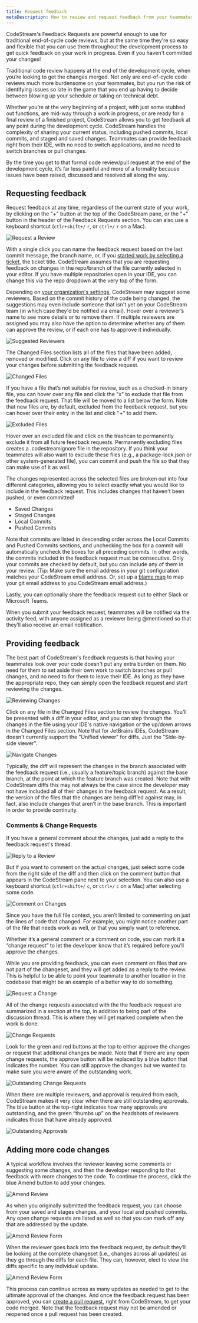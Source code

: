 ```yaml
---
title: Request feedback
metaDescription: How to review and request feedback from your teammates, as well as how to make direct code changes.
---
```


CodeStream's Feedback Requests are powerful enough to use for traditional
end-of-cycle code reviews, but at the same time they're so easy and flexible
that you can use them throughout the development process to get quick feedback
on your work in progress. Even if you haven't committed your changes!

Traditional code review happens at the end of the development cycle, when you’re
looking to get the changes merged. Not only are end-of-cycle code reviews much
more burdensome on your teammates, but you run the risk of identifying issues so
late in the game that you end up having to decide between blowing up your
schedule or taking on technical debt.

Whether you’re at the very beginning of a project, with just some stubbed out
functions, are mid-way through a work in progress, or are ready for a final
review of a finished project, CodeStream allows you to get feedback at any point
during the development cycle. CodeStream handles the complexity of sharing your
current status, including pushed commits, local commits, and staged and saved
changes. Teammates can provide feedback right from their IDE, with no need to
switch applications, and no need to switch branches or pull changes.

By the time you get to that formal code review/pull request at the end of the
development cycle, it’s far less painful and more of a formality because issues
have been raised, discussed and resolved all along the way.

## Requesting feedback

Request feedback at any time, regardless of the current state of your work, by
clicking on the "+" button at the top of the CodeStream pane, or the "+"
button in the header of the Feedback Requests section. You can also use a
keyboard shortcut (`ctlr+shift+/` `r`, or `ctrl+/` `r` on a Mac).

![Request a Review](../assets/images/RequestFeedback.png)

With a single click you can name the feedback request based on the last commit
message, the branch name, or, if you [started work by selecting a
ticket](start-work), the ticket title. CodeStream assumes that you are
requesting feedback on changes in the repo/branch of the file currently selected
in your editor. If you have multiple repositories open in your IDE, you can
change this via the repo dropdown at the very top of the form. 

Depending on [your organization's
settings](../features/team-administration/#feedback-request-assignment--approval),
CodeStream may suggest some reviewers. Based on the commit history of the code
being changed, the suggestions may even include someone that isn't yet on your
CodeStream team (in which case they'd be notified via email). Hover over a
reviewer’s name to see more details or to remove them. If multiple reviewers are
assigned you may also have the option to determine whether any of them can
approve the review, or if each one has to approve it individually.

![Suggested Reviewers](../assets/images/ReviewAssignment.png)

The Changed Files section lists all of the files that have been added, removed
or modified. Click on any file to view a diff if you want to review your changes
before submitting the feedback request.

![Changed Files](../assets/images/ChangedFiles1.png)

If you have a file that’s not suitable for review, such as a checked-in binary
file, you can hover over any file and click the "x" to exclude that file from the
feedback request. That file will be moved to a list below the form. Note that
new files are, by default, excluded from the feedback request, but you can hover
over their entry in the list and click "+" to add them.

![Excluded Files](../assets/images/ExcludeFromReview.png)

Hover over an excluded file and click on the trashcan to permanently exclude it
from all future feedback requests. Permanently excluding files creates a
.codestreamignore file in the repository. If you think your teammates will also
want to exclude these files (e.g., a package-lock.json or other system-generated
file), you can commit and push the file so that they can make use of it as well.

The changes represented across the selected files are broken out into four
different categories, allowing you to select exactly what you would like to
include in the feedback request. This includes changes that haven't been pushed,
or even committed!

* Saved Changes
* Staged Changes
* Local Commits
* Pushed Commits

Note that commits are listed in descending order across the Local Commits and
Pushed Commits sections, and unchecking the box for a commit will automatically
uncheck the boxes for all preceding commits. In other words, the commits
included in the feedback request must be consecutive. Only your commits are
checked by default, but you can include any of them in your review. (Tip: Make
sure the email address in your git configuration matches your CodeStream email
address. Or, set up a [blame map](../features/myorganization/#blame-map) to map
your git email address to you CodeStream email address.)

Lastly, you can optionally share the feedback request out to either Slack or
Microsoft Teams.

When you submit your feedback request, teammates will be notified via the
activity feed, with anyone assigned as a reviewer being @mentioned so that
they’ll also receive an email notification. 

## Providing feedback

The best part of CodeStream's feedback requests is that having your teammates
look over your code doesn't put any extra burden on them. No need for them to
set aside their own work to switch branches or pull changes, and no need to for
them to leave their IDE. As long as they have the appropriate repo, they can
simply open the feedback request and start reviewing the changes.

![Reviewing Changes](../assets/images/FRDiff.png)

Click on any file in the Changed Files section to review the changes. You’ll be
presented with a diff in your editor, and you can step through the changes in
the file using your IDE's native navigation or the up/down arrows in the
Changed Files section. Note that for JetBrains IDEs, CodeStream doesn't
currently support the "Unified viewer" for diffs. Just the "Side-by-side
viewer".

![Navigate Changes](../assets/images/NavigateChanges.png)

Typically, the diff will represent the changes in the branch associated with the
feedback request (i.e., usually a feature/topic branch) against the base branch,
at the point at which the feature branch was created. Note that with CodeStream
diffs this may not always be the case since the developer may not have included
all of their changes in the feedback request. As a result, the version of the
files that the changes are being diff’ed against may, in fact, also include
changes that aren’t in the base branch. This is important in order to provide
continuity.

### Comments & Change Requests

If you have a general comment about the changes, just add a reply to the
feedback request's thread.

![Reply to a Review](../assets/images/FRReply.png)

But if you want to comment on the actual changes, just select some code from the
right side of the diff and then click on the comment button that appears in the
CodeStream pane next to your selection. You can also use a keyboard shortcut
(`ctlr+shift+/` `c`, or `ctrl+/` `c` on a Mac) after selecting some code.

![Comment on Changes](../assets/images/QS-FeedbackRequest.png)

Since you have the full file context, you aren’t limited to commenting on just
the lines of code that changed. For example, you might notice another part of
the file that needs work as well, or that you simply want to reference.

Whether it’s a general comment or a comment on code, you can mark it a “change
request” to let the developer know that it’s required before you’ll approve the
changes. 

While you are providing feedback, you can even comment on files that are not
part of the changeset, and they will get added as a reply to the review. This is
helpful to be able to point your teammate to another location in the codebase
that might be an example of a better way to do something.

![Request a Change](../assets/images/ReviewChgReqCheck.png)

All of the change requests associated with the the feedback request are
summarized in a section at the top, in addition to being part of the discussion
thread. This is where they will get marked complete when the work is done.

![Change Requests](../assets/images/ReviewChgReqSection1.png)

Look for the green and red buttons at the top to either approve the changes or
request that additional changes be made. Note that if there are any open change
requests, the approve button will be replaced by a blue button that indicates
the number. You can still approve the changes but we wanted to make sure you
were aware of the outstanding work.

![Outstanding Change Requests](../assets/images/ApproveWithChgReqs3.png)

When there are multiple reviewers, and approval is required from each,
CodeStream makes it very clear when there are still outstanding approvals. The
blue button at the top-right indicates how many approvals are outstanding, and
the green “thumbs up” on the headshots of reviewers indicates those that have
already approved.

![Outstanding Approvals](../assets/images/ReviewIncomplete.png)

## Adding more code changes

A typical workflow involves the reviewer leaving some comments or suggesting
some changes, and then the developer responding to that feedback with more
changes to the code. To continue the process, click the blue Amend button to add
your changes.

![Amend Review](../assets/images/FRAmend1.png)

As when you originally submitted the feedback request, you can choose from your
saved and stages changes, and your local and pushed commits. Any open change
requests are listed as well so that you can mark off any that are addressed by
the update.

![Amend Review Form](../assets/images/ReviewAmendForm.png)

When the reviewer goes back into the feedback request, by default they’ll be
looking at the complete changeset (i.e., changes across all updates) as they go
through the diffs for each file. They can, however, elect to view the diffs
specific to any individual update.

![Amend Review Form](../assets/images/ReviewCheckpoints.png)

This process can continue across as many updates as needed to get to the
ultimate approval of the changes. And once the feedback request has been
approved, you can [create a pull request](pull-requests), right from CodeStream,
to get your code merged. Note that the feedback request may not be amended or
reopened once a pull request has been created.


